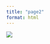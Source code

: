 ```yaml
---
title: "page2"
format: html
---
```


![](http://127.0.0.1:37381/graphics/3f255518-1f4c-4835-8bfc-dd4dada92024.png)
